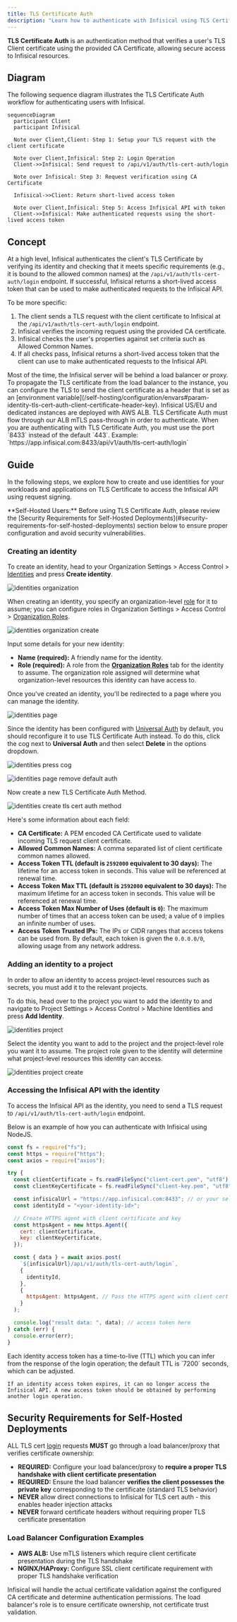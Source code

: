 ```yaml
---
title: TLS Certificate Auth
description: "Learn how to authenticate with Infisical using TLS Certificate."
---
```


**TLS Certificate Auth** is an authentication method that verifies a user's TLS Client certificate using the provided CA Certificate, allowing secure access to Infisical resources.

## Diagram

The following sequence diagram illustrates the TLS Certificate Auth workflow for authenticating users with Infisical.

```mermaid
sequenceDiagram
  participant Client
  participant Infisical

  Note over Client,Client: Step 1: Setup your TLS request with the client certificate

  Note over Client,Infisical: Step 2: Login Operation
  Client->>Infisical: Send request to /api/v1/auth/tls-cert-auth/login

  Note over Infisical: Step 3: Request verification using CA Certificate

  Infisical->>Client: Return short-lived access token

  Note over Client,Infisical: Step 5: Access Infisical API with token
  Client->>Infisical: Make authenticated requests using the short-lived access token
```

## Concept

At a high level, Infisical authenticates the client's TLS Certificate by verifying its identity and checking that it meets specific requirements (e.g., it is bound to the allowed common names) at the `/api/v1/auth/tls-cert-auth/login` endpoint. If successful, Infisical returns a short-lived access token that can be used to make authenticated requests to the Infisical API.

To be more specific:

1. The client sends a TLS request with the client certificate to Infisical at the `/api/v1/auth/tls-cert-auth/login` endpoint.
2. Infisical verifies the incoming request using the provided CA certificate.
3. Infisical checks the user's properties against set criteria such as Allowed Common Names.
4. If all checks pass, Infisical returns a short-lived access token that the client can use to make authenticated requests to the Infisical API.

<Accordion title="TLS with Load Balancer/Proxy">
  Most of the time, the Infisical server will be behind a load balancer or
  proxy. To propagate the TLS certificate from the load balancer to the
  instance, you can configure the TLS to send the client certificate as a header
  that is set as an [environment variable](/self-hosting/configuration/envars#param-identity-tls-cert-auth-client-certificate-header-key).
</Accordion>

<Note>
  Infisical US/EU and dedicated instances are deployed with AWS ALB. TLS Certificate Auth must flow through our ALB mTLS pass-through in order to authenticate.
  When you are authenticating with TLS Certificate Auth, you must use the port `8433` instead of the default `443`. Example: `https://app.infisical.com:8433/api/v1/auth/tls-cert-auth/login`
</Note>

## Guide

In the following steps, we explore how to create and use identities for your workloads and applications on TLS Certificate to
access the Infisical API using request signing.

<Warning>
  **Self-Hosted Users:** Before using TLS Certificate Auth, please review the
  [Security Requirements for Self-Hosted
  Deployments](#security-requirements-for-self-hosted-deployments) section below
  to ensure proper configuration and avoid security vulnerabilities.
</Warning>

### Creating an identity

To create an identity, head to your Organization Settings > Access Control > [Identities](https://app.infisical.com/organization/access-management?selectedTab=identities) and press **Create identity**.

![identities organization](/images/platform/identities/identities-org.png)

When creating an identity, you specify an organization-level [role](/documentation/platform/role-based-access-controls) for it to assume; you can configure roles in Organization Settings > Access Control > [Organization Roles](https://app.infisical.com/organization/access-management?selectedTab=roles).

![identities organization create](/images/platform/identities/identities-org-create.png)

Input some details for your new identity:

- **Name (required):** A friendly name for the identity.
- **Role (required):** A role from the [**Organization Roles**](https://app.infisical.com/organization/access-management?selectedTab=roles) tab for the identity to assume. The organization role assigned will determine what organization-level resources this identity can have access to.

Once you've created an identity, you'll be redirected to a page where you can manage the identity.

![identities page](/images/platform/identities/identities-page.png)

Since the identity has been configured with [Universal Auth](https://infisical.com/docs/documentation/platform/identities/universal-auth) by default, you should reconfigure it to use TLS Certificate Auth instead. To do this, click the cog next to **Universal Auth** and then select **Delete** in the options dropdown.

![identities press cog](/images/platform/identities/identities-press-cog.png)

![identities page remove default auth](/images/platform/identities/identities-page-remove-default-auth.png)

Now create a new TLS Certificate Auth Method.

![identities create tls cert auth method](/images/platform/identities/identities-tls-cert-auth-create-auth.png)

Here's some information about each field:

- **CA Certificate:** A PEM encoded CA Certificate used to validate incoming TLS request client certificate.
- **Allowed Common Names:** A comma separated list of client certificate common names allowed.
- **Access Token TTL (default is `2592000` equivalent to 30 days):** The lifetime for an access token in seconds. This value will be referenced at renewal time.
- **Access Token Max TTL (default is `2592000` equivalent to 30 days):** The maximum lifetime for an access token in seconds. This value will be referenced at renewal time.
- **Access Token Max Number of Uses (default is `0`):** The maximum number of times that an access token can be used; a value of `0` implies an infinite number of uses.
- **Access Token Trusted IPs:** The IPs or CIDR ranges that access tokens can be used from. By default, each token is given the `0.0.0.0/0`, allowing usage from any network address.

### Adding an identity to a project

In order to allow an identity to access project-level resources such as secrets, you must add it to the relevant projects.

To do this, head over to the project you want to add the identity to and navigate to Project Settings > Access Control > Machine Identities and press **Add Identity**.

![identities project](/images/platform/identities/identities-project.png)

Select the identity you want to add to the project and the project-level role you want it to assume. The project role given to the identity will determine what project-level resources this identity can access.

![identities project create](/images/platform/identities/identities-project-create.png)

### Accessing the Infisical API with the identity

To access the Infisical API as the identity, you need to send a TLS request to `/api/v1/auth/tls-cert-auth/login` endpoint.

Below is an example of how you can authenticate with Infisical using NodeJS.

```javascript
const fs = require("fs");
const https = require("https");
const axios = require("axios");

try {
  const clientCertificate = fs.readFileSync("client-cert.pem", "utf8");
  const clientKeyCertificate = fs.readFileSync("client-key.pem", "utf8");

  const infisicalUrl = "https://app.infisical.com:8433"; // or your self-hosted Infisical URL
  const identityId = "<your-identity-id>";

  // Create HTTPS agent with client certificate and key
  const httpsAgent = new https.Agent({
    cert: clientCertificate,
    key: clientKeyCertificate,
  });

  const { data } = await axios.post(
    `${infisicalUrl}/api/v1/auth/tls-cert-auth/login`,
    {
      identityId,
    },
    {
      httpsAgent: httpsAgent, // Pass the HTTPS agent with client cert
    }
  );

  console.log("result data: ", data); // access token here
} catch (err) {
  console.error(err);
}
```

<Note>
    Each identity access token has a time-to-live (TTL) which you can infer from the response of the login operation; the default TTL is `7200` seconds, which can be adjusted.

    If an identity access token expires, it can no longer access the Infisical API. A new access token should be obtained by performing another login operation.

</Note>

## Security Requirements for Self-Hosted Deployments

ALL TLS cert [login](/api-reference/endpoints/tls-cert-auth/login) requests **MUST** go through a load balancer/proxy that verifies certificate ownership:

- **REQUIRED:** Configure your load balancer/proxy to **require a proper TLS handshake with client certificate presentation**
- **REQUIRED:** Ensure the load balancer **verifies the client possesses the private key** corresponding to the certificate (standard TLS behavior)
- **NEVER** allow direct connections to Infisical for TLS cert auth - this enables header injection attacks
- **NEVER** forward certificate headers without requiring proper TLS certificate presentation

### Load Balancer Configuration Examples

- **AWS ALB:** Use mTLS listeners which require client certificate presentation during the TLS handshake
- **NGINX/HAProxy:** Configure SSL client certificate requirement with proper TLS handshake verification

<Note>
  Infisical will handle the actual certificate validation against the configured
  CA certificate and determine authentication permissions. The load balancer's
  role is to ensure certificate ownership, not certificate trust validation.
</Note>

